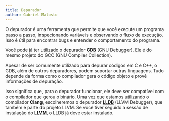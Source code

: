 ```yaml
---
title: Depurador
author: Gabriel Malosto
---
```


O depurador é uma ferramenta que permite que você execute um programa passo a passo, inspecionando variáveis e observando o fluxo de execução.
Isso é útil para encontrar bugs e entender o comportamento do programa.

Você pode já ter utilizado o depurador [**GDB**](https://www.sourceware.org/gdb/) (GNU Debugger).
Ele é do mesmo projeto do GCC (GNU Compiler Collection).

Apesar de ser comumente utilizado para depurar códigos em C e C++, o GDB, além de outros depuradores, podem suportar outras linguagens.
Tudo depende da forma como o compilador gera o código objeto e provê informações de depuração.

Isso significa que, para o depurador funcionar, ele deve ser compatível com o compilador que gerou o binário.
Uma vez que estamos utilizando o compilador **Clang**, escolheremos o depurador [**LLDB**](https://lldb.llvm.org/) (LLVM Debugger), que também é parte do projeto LLVM.
Se você tiver seguido a sessão de instalação do [**LLVM**](../compiler/install/), o LLDB já deve estar instalado.
